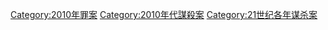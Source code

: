{{cat topic in year| topic=谋杀案| year=2010}}

[[Category:2010年罪案|Category:2010年罪案]]
[[Category:2010年代謀殺案|Category:2010年代謀殺案]]
[[Category:21世纪各年谋杀案|Category:21世纪各年谋杀案]]